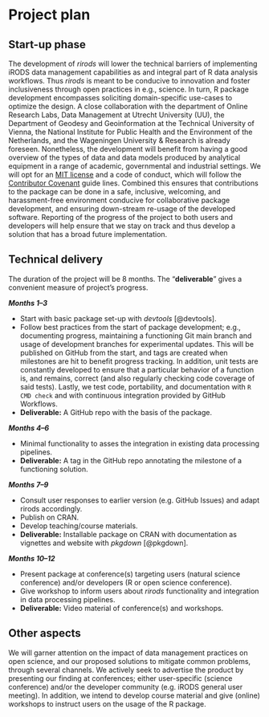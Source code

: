 # Project plan

## Start-up phase {#sec:Start}

The development of *rirods* will lower the technical barriers of implementing iRODS data management capabilities as and integral part of R data analysis workflows. Thus *rirods* is meant to be conducive to innovation and foster inclusiveness through open practices in e.g., science. In turn, R package development encompasses soliciting domain-specific use-cases to optimize the design. A close collaboration with the department of Online Research Labs, Data Management at Utrecht University (UU), the Department of Geodesy and Geoinformation at the Technical University of Vienna, the National Institute for Public Health and the Environment of the Netherlands, and the Wageningen University & Research is already foreseen. Nonetheless, the development will benefit from having a good overview of the types of data and data models produced by analytical equipment in a range of academic, governmental and industrial settings. We will opt for an [MIT license](https://opensource.org/licenses/MIT) and a code of conduct, which will follow the [Contributor Covenant](https://www.contributor-covenant.org/) guide lines. Combined this ensures that contributions to the package can be done in a safe, inclusive, welcoming, and harassment-free environment conducive for collaborative package development, and ensuring down-stream re-usage of the developed software. Reporting of the progress of the project to both users and developers will help ensure that we stay on track and thus develop a solution that has a broad future implementation.

<!-- The licensing could possibly constrain the integration of some C++ libraries.  -->

<!--
Covering the planning phase, this section should provide a relatively detailed plan of how work will start on the project. This section is important because projects need to get up and running quickly.


 - [ ] Setting up collaboration platform inc. code for contributors etc.
 - [ ] Licence decisions
 - [ ] Reporting framework
-->


## Technical delivery {#sec:Technical}

The duration of the project will be 8 months. The "**deliverable**" gives a convenient measure of project's progress.

***Months 1--3***

- Start with basic package set-up with *devtools* [@devtools].
- Follow best practices from the start of package development; e.g., documenting progress, maintaining a functioning Git main branch and usage of development branches for experimental updates. This will be published on GitHub from the start, and tags are created when milestones are hit to benefit progress tracking. In addition, unit tests are constantly developed to ensure that a particular behavior of a function is, and remains, correct (and also regularly checking code coverage of said tests). Lastly, we test code, portability, and documentation with `R CMD check` and with continuous integration provided by GitHub Workflows.
- **Deliverable:** A GitHub repo with the basis of the package.

***Months 4--6***

- Minimal functionality to asses the integration in existing data processing pipelines.
- **Deliverable:** A tag in the GitHub repo annotating the milestone of a functioning solution.

***Months 7--9***

- Consult user responses to earlier version (e.g. GitHub Issues) and adapt rirods accordingly.
- Publish on CRAN.
- Develop teaching/course materials.
- **Deliverable:** Installable package on CRAN with documentation as vignettes and website with *pkgdown* [@pkgdown].

***Months 10--12***

- Present package at conference(s) targeting users (natural science conference) and/or developers (R or open science conference).
- Give workshop to inform users about *rirods* functionality and integration in data processing pipelines.
- **Deliverable:** Video material of conference(s) and workshops.

<!--
Covering the actual delivery of the project this section should provide at least a high-level the implementation. 

Including target dates is really important as you need to be committed and the ISC need to have a means of tracking delivery
-->

## Other aspects

We will garner attention on the impact of data management practices on open science, and our proposed solutions to mitigate common problems, through several channels. We actively seek to advertise the product by presenting our finding at conferences; either user-specific (science conference) and/or the developer community (e.g. iRODS general user meeting). In addition, we intend to develop course material and give (online) workshops to instruct users on the usage of the R package.

<!--
Covering non-technical activities like on-going publicity, paper preparation, discussion groups etc. that might be required to facilitate successful delivery of the project.

 - [ ] Announcement post
 - [ ] Delivery blog post
 - [ ] Twitter
 - [ ] UseR!
 - [ ] ISC meetings
-->
